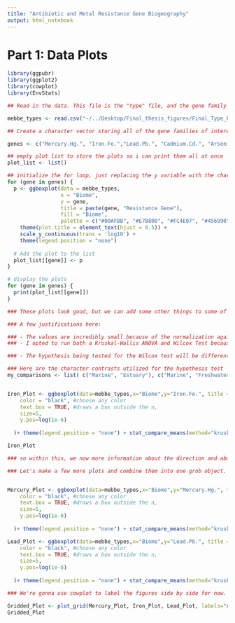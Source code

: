 ```yaml
---
title: "Antibiotic and Metal Resistance Gene Biogeography"
output: html_notebook
---
```


# Part 1: Data Plots



```r
library(ggpubr)
library(ggplot2)
library(cowplot)
library(EnvStats)
```


```r
## Read in the data. This file is the "type" file, and the gene family abundances are normalized against the total library size. The columns correspond to the gene and the rows the samples. Samples are sequencing libraries downloaded from MG-RAST and the SRA. 

mebbe_types <- read.csv("~/../Desktop/Final_thesis_figures/Final_Type_File_normalizedforseqdepth.csv", header=TRUE,row.names=1)

## Create a character vector storing all of the gene families of interest. There are 8 metals and 8 antibiotics visualized.

genes <- c("Mercury.Hg.", "Iron.Fe.","Lead.Pb.", "Cadmium.Cd.", "Arsenic.As.","Copper.Cu.", "Zinc.Zn.","Chromium.Cr.", "multidrug", "vancomycin", "sulfonamide", "tetracycline", "bacitracin", "polymyxin","beta_lactam", "aminoglycoside")

## empty plot list to store the plots so i can print them all at once
plot_list <- list()

## initialize the for loop, just replacing the y variable with the character vector
for (gene in genes) {
  p <- ggboxplot(data = mebbe_types,
                 x = "Biome",
                 y = gene,
                 title = paste(gene, "Resistance Gene"),
                 fill = "Biome",
                 palette = c("#00AFBB", "#E7B800", "#FC4E07", "#456990", "#94778B", "#82C09A")) +
    theme(plot.title = element_text(hjust = 0.5)) +
    scale_y_continuous(trans = 'log10') +
    theme(legend.position = "none")
  
  # Add the plot to the list
  plot_list[[gene]] <- p
}

# display the plots
for (gene in genes) {
  print(plot_list[[gene]])
}
```

```r
### These plots look good, but we can add some other things to some of them to make them a little more informative. Let's add the sample size of the projects that were used to construct each boxplot and then run some significance testing. 

### A few justifications here:

### - The values are incredibly small because of the normalization against the total library size, so the y-axis is log10 scaled for visualization.
### - I opted to run both a Kruskal-Wallis ANOVA and Wilcox Test because I had 50+ groupings to assess significance in, so the Kruskal-Wallis global p-value helped to isolate certain comparisons of interest to follow up with a wilcox test to understand which direction the significance is in.

### - The hypothesis being tested for the Wilcox test will be different depending on the method.arg passed to the function and the order in which the comparisons are created. For example, if the character vector specifies a contrast of "Marine v. Estuary", then a significant p-value (<0.05) with the alternative hypothesis being "less", suggests that marine environments are significantly less abundant in that gene type.

### Here are the character contrasts utilized for the hypothesis test
my_comparisons <- list( c("Marine", "Estuary"), c("Marine", "Freshwater"), c("Freshwater", "Estuary") )


Iron_Plot <- ggboxplot(data=mebbe_types,x="Biome",y="Iron.Fe.", title = "Total Iron", fill = "Biome", palette = c("#00AFBB", "#E7B800", "#FC4E07")) + theme(plot.title=element_text(hjust = 0.5))+ yscale("log10")+ ylab("Average Integrase / 16s gene copy") + stat_n_text( #we can specify where in y axis the samle size should be denoted
    color = "black", #choose any color
    text.box = TRUE, #draws a box outside the n,
    size=5,
    y.pos=log(1e-6)
    
  )+ theme(legend.position = "none") + stat_compare_means(method="kruskal") + stat_compare_means(method="wilcox", method.args=list(alternative="less"), comparisons=my_comparisons) + stat_summary(fun=mean, shape=18, linewidth=40, size=1, colour="black")

Iron_Plot

### so within this, we now more information about the direction and abundance of certain gene types within these environments.
```
```r

### Let's make a few more plots and combine them into one grob object.


Mercury_Plot <- ggboxplot(data=mebbe_types,x="Biome",y="Mercury.Hg.", title = "Total Mercury", fill = "Biome", palette = c("#00AFBB", "#E7B800", "#FC4E07")) + theme(plot.title=element_text(hjust = 0.5))+ yscale("log10")+ ylab("Average Integrase / 16s gene copy") + stat_n_text( #we can specify where in y axis the samle size should be denoted
    color = "black", #choose any color
    text.box = TRUE, #draws a box outside the n,
    size=5,
    y.pos=log(1e-6)
    
  )+ theme(legend.position = "none") + stat_compare_means(method="kruskal") + stat_compare_means(method="wilcox", method.args=list(alternative="less"), comparisons=my_comparisons) + stat_summary(fun=mean, shape=18, linewidth=40, size=1, colour="black")

Lead_Plot <- ggboxplot(data=mebbe_types,x="Biome",y="Lead.Pb.", title = "Total Lead", fill = "Biome", palette = c("#00AFBB", "#E7B800", "#FC4E07")) + theme(plot.title=element_text(hjust = 0.5))+ yscale("log10")+ ylab("Average Integrase / 16s gene copy") + stat_n_text( #we can specify where in y axis the samle size should be denoted
    color = "black", #choose any color
    text.box = TRUE, #draws a box outside the n,
    size=5,
    y.pos=log(1e-6)
    
  )+ theme(legend.position = "none") + stat_compare_means(method="kruskal") + stat_compare_means(method="wilcox", method.args=list(alternative="less"), comparisons=my_comparisons) + stat_summary(fun=mean, shape=18, linewidth=40, size=1, colour="black")
```
```r
### We're gonna use cowplot to label the figures side by side for now. 

Gridded_Plot <- plot_grid(Mercury_Plot, Iron_Plot, Lead_Plot, labels="AUTO")
Gridded_Plot
```


